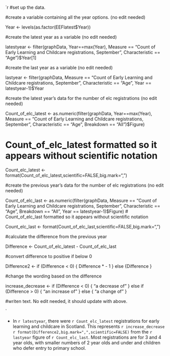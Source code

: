 


`r 
#set up the data.


#create a variable containing all the year options. (no edit needed)

Year <- levels(as.factor(EEFlatest$Year))


#create the latest year as a variable (no edit needed)

latestyear <- filter(graphData, Year==max(Year), Measure == "Count of Early Learning and Childcare registrations, September",
                            Characteristic == "Age")$Year[1]


#create the last year as a variable (no edit needed)

lastyear <- filter(graphData, Measure == "Count of Early Learning and Childcare registrations, September",
                            Characteristic == "Age", Year == latestyear-1)$Year

#create the latest year's data for the number of elc registrations (no edit needed)

Count_of_elc_latest <- as.numeric(filter(graphData, Year==max(Year), Measure == "Count of Early Learning and Childcare registrations, September",
                                      Characteristic == "Age", Breakdown == "All")$Figure)

# Count_of_elc_latest formatted so it appears without scientific notation

Count_elc_latest <- format(Count_of_elc_latest,scientific=FALSE,big.mark=",")


#create the previous year's data for the number of elc registrations (no edit needed)

Count_of_elc_last <- as.numeric(filter(graphData, Measure == "Count of Early Learning and Childcare registrations, September",
                                      Characteristic == "Age", Breakdown == "All", Year == latestyear-1)$Figure)
# Count_of_elc_last formatted so it appears without scientific notation

Count_elc_last <- format(Count_of_elc_last,scientific=FALSE,big.mark=",")


#calculate the difference from the previous year

Difference <- Count_of_elc_latest - Count_of_elc_last

#convert difference to positive if below 0

Difference2 <- if (Difference < 0) {
Difference * - 1
} else 
{Difference
}


#change the wording based on the difference

increase_decrease <- if (Difference < 0) {
"a decrease of"
} else if (Difference > 0) {
"an increase of"
} else {
"a change of"
}

#writen text. No edit needed, it should update with above.

`

* In `r latestyear`, there were `r Count_elc_latest` registrations for early learning and childcare in Scotland.
	This represents `r increase_decrease` `r format(Difference2,big.mark=",",scientific=FALSE)` from the `r lastyear` figure of `r Count_elc_last`.
	Most registrations are for 3 and 4 year olds, with smaller numbers of 2 year olds and under and children who defer entry to primary school.
	
